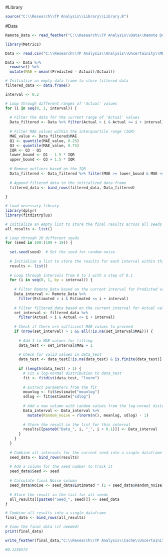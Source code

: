 #Library
```{r}
source("C:\\Research\\TP Analysis\\Library\\Library.R")
```
#Data
```{r}
Remote_Data <- read_feather("C:\\Research\\TP Analysis\\Data\\Remote Data\\CLEAR-TP.feather")
```

```{r}
library(Metrics)

Data <- read.csv("C:\\Research\\TP Analysis\\Analysis\\Uncertainity\\ML\\output.csv")

Data <- Data %>%
  rowwise() %>%
  mutate(MAE = mean((Predicted - Actual)/Actual))

```

```{r}
# Initialize an empty data frame to store filtered data
filtered_data <- data.frame()

interval <- 0.2

# Loop through different ranges of 'Actual' values
for (i in seq(0, 1, interval)) {
  
  # Filter the data for the current range of 'Actual' values
  Data_filtered <- Data %>% filter(Actual > i & Actual <= i + interval)
  
  # Filter MAE values within the interquartile range (IQR)
  MAE_value <- Data_filtered$MAE
  Q1 <- quantile(MAE_value, 0.25)
  Q3 <- quantile(MAE_value, 0.75)
  IQR <- Q3 - Q1
  lower_bound <- Q1 - 1.5 * IQR
  upper_bound <- Q3 + 1.5 * IQR
  
  # Remove outliers based on the IQR
  Data_filtered <- Data_filtered %>% filter(MAE >= lower_bound & MAE <= upper_bound)
  
  # Append filtered data to the initialized data frame
  filtered_data <- bind_rows(filtered_data, Data_filtered)
  
}

```

```{r}
# Load necessary library
library(dplyr)
library(fitdistrplus)

# Initialize an empty list to store the final results across all seeds
all_results <- list()

# Loop through 20 different seeds
for (seed in 109:(109 + 19)) {
  
  set.seed(seed)  # Set the seed for random noise
  
  # Initialize a list to store the results for each interval within this seed
  results <- list()
  
  # Loop through intervals from 0 to 1 with a step of 0.1
  for (i in seq(0, 1, by = interval)) {
    
    # Filter Remote_Data based on the current interval for Predicted values
    Data_interval <- Remote_Data %>%
      filter(Estimated > i & Estimated <= i + interval)
    
    # Filter filtered_data based on the current interval for Actual values
    set_interval <- filtered_data %>%
      filter(Actual > i & Actual <= i + interval)
    
    # Check if there are sufficient MAE values to proceed
    if (nrow(set_interval) > 1 && all(!is.na(set_interval$MAE))) {
      
      # Add 1 to MAE values for fitting
      data_test <- set_interval$MAE + 1
      
      # Check for valid values in data_test
      data_test <- data_test[!is.na(data_test) & is.finite(data_test)]
      
      if (length(data_test) > 1) {
        # Fit a log-normal distribution to data_test
        fit <- fitdist(data_test, "lnorm")
        
        # Extract parameters from the fit
        meanlog <- fit$estimate["meanlog"]
        sdlog <- fit$estimate["sdlog"]
        
        # Add a new column with random values from the log-normal distribution
        Data_interval <- Data_interval %>%
          mutate(Random_noise = rlnorm(n(), meanlog, sdlog) - 1)
        
        # Store the result in the list for this interval
        results[[paste0("Data_", i, "_", i + 0.1)]] <- Data_interval
      }
    }
  }
  
  # Combine all intervals for the current seed into a single dataframe
  seed_data <- bind_rows(results)
  
  # Add a column for the seed number to track it
  seed_data$Seed <- seed
  
  # Calculate final Noise column
  seed_data$Noise <- seed_data$Estimated * (1 + seed_data$Random_noise)
  
  # Store the result in the list for all seeds
  all_results[[paste0("Seed_", seed)]] <- seed_data
}

# Combine all results into a single dataframe
final_data <- bind_rows(all_results)

# View the final data (if needed)
print(final_data)

write_feather(final_data,"C:\\Research\\TP Analysis\\Cache\\Uncertainity\\multiple_database.feather")

#0.1236573
```






